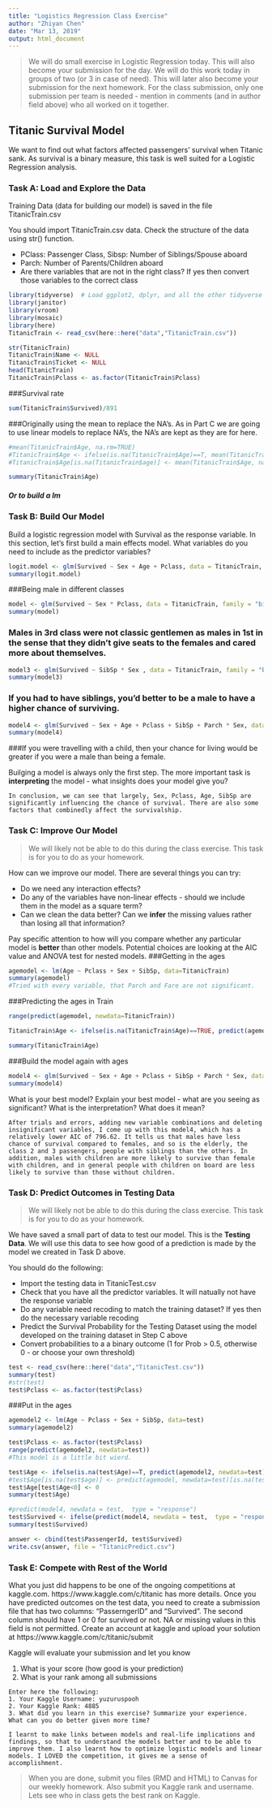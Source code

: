 ```yaml
---
title: "Logistics Regression Class Exercise"
author: "Zhiyan Chen"
date: "Mar 13, 2019"
output: html_document
---
```


> We will do small exercise in Logistic Regression today. This will also become your submission for the day. We will do this work today in groups of two (or 3 in case of need). This will later also become your submission for the next homework. For the class submission, only one submission per team is needed - mention in comments (and in author field above) who all worked on it together.


## Titanic Survival Model

We want to find out what factors affected passengers' survival when Titanic sank. As survival is a binary measure, this task is well suited for a Logistic Regression analysis.

### Task A: Load and Explore the Data

Training Data (data for building our model) is saved in the file TitanicTrain.csv

You should import TitanicTrain.csv data. Check the structure of the data using str() function.

- PClass: Passenger Class, Sibsp: Number of Siblings/Spouse aboard
- Parch: Number of Parents/Children aboard
- Are there variables that are not in the right class? If yes then convert those variables to the correct class

```r
library(tidyverse)  # Load ggplot2, dplyr, and all the other tidyverse packages
library(janitor)
library(vroom)
library(mosaic)
library(here)
TitanicTrain <- read_csv(here::here("data","TitanicTrain.csv"))

```


```r
str(TitanicTrain)
TitanicTrain$Name <- NULL
TitanicTrain$Ticket <- NULL
head(TitanicTrain)
TitanicTrain$Pclass <- as.factor(TitanicTrain$Pclass)

```

###Survival rate
```r
sum(TitanicTrain$Survived)/891
```

###Originally using the mean to replace the NA's. As in Part C we are going to use linear models to replace NA's, the NA's are kept as they are for here.
```r
#mean(TitanicTrain$Age, na.rm=TRUE)
#TitanicTrain$Age <- ifelse(is.na(TitanicTrain$Age)==T, mean(TitanicTrain$Age, na.rm=T), TitanicTrain$Age)
#TitanicTrain$Age[is.na(TitanicTrain$age)] <- mean(TitanicTrain$Age, na.rm=T)

summary(TitanicTrain$Age)
```

##### Or to build a lm

### Task B: Build Our Model

Build a logistic regression model with Survival as the response variable. In this section, let's first build a main effects model. What variables do you need to include as the predictor variables?

```r
logit.model <- glm(Survived ~ Sex + Age + Pclass, data = TitanicTrain, family = "binomial")
summary(logit.model)
```

###Being male in different classes

```r
model <- glm(Survived ~ Sex * Pclass, data = TitanicTrain, family = "binomial")
summary(model)
```
### Males in 3rd class were not classic gentlemen as males in 1st in the sense that they didn't give seats to the females and cared more about themselves.

```r
model3 <- glm(Survived ~ SibSp * Sex , data = TitanicTrain, family = "binomial")
summary(model3)
```
### If you had to have siblings, you'd better to be a male to have a higher chance of surviving.

```r
model4 <- glm(Survived ~ Sex + Age + Pclass + SibSp + Parch * Sex, data = TitanicTrain, family = "binomial")
summary(model4)
```
###If you were travelling with a child, then your chance for living would be greater if you were a male than being a female.

Builging a model is always only the first step. The more important task is **interpreting** the model - what insights does your model give you?

```{}
In conclusion, we can see that largely, Sex, Pclass, Age, SibSp are significantly influencing the chance of survival. There are also some factors that combinedly affect the survivalship.
```

### Task C: Improve Our Model

> We will likely not be able to do this during the class exercise. This task is for you to do as your homework. 

How can we improve our model. There are several things you can try:

- Do we need any interaction effects?
- Do any of the variables have non-linear effects - should we include them in the model as a square term?
- Can we clean the data better? Can we **infer** the missing values rather than losing all that information?

Pay specific attention to how will you compare whether any particular model is **better** than other models. Potential choices are looking at the AIC value and ANOVA test for nested models.
###Getting in the ages
```r
agemodel <- lm(Age ~ Pclass + Sex + SibSp, data=TitanicTrain)
summary(agemodel)
#Tried with every variable, that Parch and Fare are not significant.
```
###Predicting the ages in Train
```r
range(predict(agemodel, newdata=TitanicTrain))

TitanicTrain$Age <- ifelse(is.na(TitanicTrain$Age)==TRUE, predict(agemodel, newdata=TitanicTrain), TitanicTrain$Age)

summary(TitanicTrain$Age)
```
###Build the model again with ages

```r
model4 <- glm(Survived ~ Sex + Age + Pclass + SibSp + Parch * Sex, data = TitanicTrain, family = "binomial")
summary(model4)
```

What is your best model? Explain your best model - what are you seeing as significant? What is the interpretation? What does it mean?

```{}
After trials and errors, adding new variable combinations and deleting insignificant variables, I come up with this model4, which has a relatively lower AIC of 796.62. It tells us that males have less chance of survival compared to females, and so is the elderly, the class 2 and 3 passengers, people with siblings than the others. In addition, males with children are more likely to survive than female with children, and in general people with children on board are less likely to survive than those without children.

```

### Task D: Predict Outcomes in Testing Data

> We will likely not be able to do this during the class exercise. This task is for you to do as your homework. 

We have saved a small part of data to test our model. This is the **Testing Data**. We will use this data to see how good of a prediction is made by the model we created in Task D above.

You should do the following:

- Import the testing data in TitanicTest.csv
- Check that you have all the predictor variables. It will natually not have the response variable
- Do any variable need recoding to match the training dataset? If yes then do the necessary variable recoding
- Predict the Survival Probability for the Testing Dataset using the model developed on the training dataset in Step C above
- Convert probabilities to a a binary outcome (1 for Prob > 0.5, otherwise 0 - or choose your own threshold)


```r

test <- read_csv(here::here("data","TitanicTest.csv"))
summary(test)
#str(test)
test$Pclass <- as.factor(test$Pclass)
```
###Put in the ages


```r
agemodel2 <- lm(Age ~ Pclass + Sex + SibSp, data=test)
summary(agemodel2)
```

```r
test$Pclass <- as.factor(test$Pclass)
range(predict(agemodel2, newdata=test))
#This model is a little bit wierd.
```

```r

test$Age <- ifelse(is.na(test$Age)==T, predict(agemodel2, newdata=test),test$Age)
#test$Age[is.na(test$age)] <- predict(agemodel, newdata=test)[is.na(test$age)]
test$Age[test$Age<0] <- 0
summary(test$Age)
```


```r
#predict(model4, newdata = test,  type = "response")
test$Survived <- ifelse(predict(model4, newdata = test,  type = "response") >= 0.616, 1, 0)
summary(test$Survived)
```

```r
answer <- cbind(test$PassengerId, test$Survived)
write.csv(answer, file = "TitanicPredict.csv")
```

### Task E: Compete with Rest of the World

What you just did happens to be one of the ongoing competitions at kaggle.com. https://www.kaggle.com/c/titanic has more details. Once you have predicted outcomes on the test data, you need to create a submission file that has two columns: "PasserngerID" and "Survived".
The second column should have 1 or 0 for survived or not. NA or missing values in this field is not permitted. 
Create an account at kaggle and upload your solution at https://www.kaggle.com/c/titanic/submit

Kaggle will evaluate your submission and let you know 

1. What is your score (how good is your prediction)
2. What is your rank among all submissions 

```{}
Enter here the following:
1. Your Kaggle Username: yuzuruspooh 
2. Your Kaggle Rank: 4885
3. What did you learn in this exercise? Summarize your experience. What can you do better given more time?

I learnt to make links between models and real-life implications and findings, so that to understand the models better and to be able to improve them. I also learnt how to optimize logistic models and linear models. I LOVED the competition, it gives me a sense of accomplishment.
```


> When you are done, submit you files (RMD and HTML) to Canvas for our weekly homework. Also submit you Kaggle rank and username. Lets see who in class gets the best rank on Kaggle.
